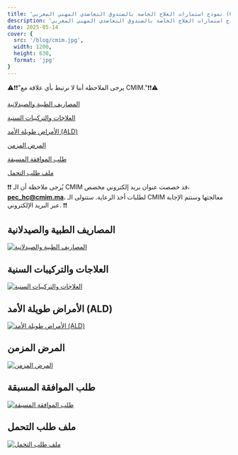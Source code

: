 ```yaml
---
title: 'نموذج استمارات العلاج الخاصة بالصندوق التعاضدي المهني المغربي (CMIM)'
description: 'نموذج استمارات العلاج الخاصة بالصندوق التعاضدي المهني المغربي (CMIM)'
date: 2025-05-14
cover: {
  src: '/blog/cmim.jpg',
  width: 1200,
  height: 630,
  format: 'jpg'
}
---
```

⚠️❗❗"يرجى الملاحظة أننا لا نرتبط بأي علاقة مع CMIM."❗❗⚠️

[المصاريف الطبية والصيدلانية](https://cmim.ma/fr/content/feuilles-de-soins)

[العلاجات والتركيبات السنية](https://cmim.ma/fr/content/feuilles-de-soins)

[الأمراض طويلة الأمد (ALD)](https://cmim.ma/fr/content/feuilles-de-soins)

[المرض المزمن](https://cmim.ma/fr/content/feuilles-de-soins)

[طلب الموافقة المسبقة](https://drive.usercontent.google.com/uc?id=1hALGEdGbtSHXOp6waNrj5TAJaFCZzZQr&export=download)

[ملف طلب التحمل](https://drive.usercontent.google.com/download?id=1BJmzOR7dffRH1CBmA0huClleZEbzDPSn&export=download)


❗❗ يُرجى ملاحظة أن الـ CMIM قد خصصت عنوان بريد إلكتروني مخصص، **pec_hc@cmim.ma**، لطلبات أخذ الرعاية. ستتولى الـ CMIM معالجتها وستتم الإجابة عبر البريد الإلكتروني. ❗❗


## المصاريف الطبية والصيدلانية

[![المصاريف الطبية والصيدلانية](/blog/FMEP.webp)](https://cmim.ma/fr/content/feuilles-de-soins)

## العلاجات والتركيبات السنية

[![العلاجات والتركيبات السنية](/blog/SEPD.webp)](https://cmim.ma/fr/content/feuilles-de-soins)
## الأمراض طويلة الأمد (ALD)

[![الأمراض طويلة الأمد (ALD)](/blog/ALD.webp)](https://cmim.ma/fr/content/feuilles-de-soins)

## المرض المزمن

[![المرض المزمن](/blog/MLD.webp)](https://cmim.ma/fr/content/feuilles-de-soins)

## طلب الموافقة المسبقة

[![طلب الموافقة المسبقة](/blog/DAP.webp)](https://drive.usercontent.google.com/uc?id=1hALGEdGbtSHXOp6waNrj5TAJaFCZzZQr&export=download)

## ملف طلب التحمل

[![ملف طلب التحمل](/blog/DPC.webp)](https://drive.usercontent.google.com/download?id=1BJmzOR7dffRH1CBmA0huClleZEbzDPSn&export=download)
